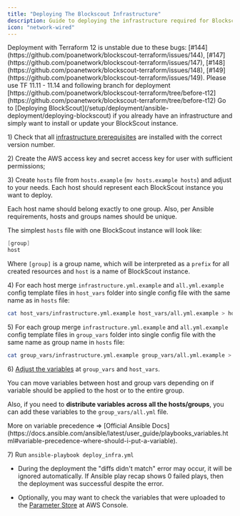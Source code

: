 ```yaml
---
title: "Deploying The Blockscout Infrastructure"
description: Guide to deploying the infrastructure required for Blockscout using Ansible and Terraform.
icon: "network-wired"
---
```


<Warning>
Deployment with Terraform 12 is unstable due to these bugs: [#144](https://github.com/poanetwork/blockscout-terraform/issues/144), [#147](https://github.com/poanetwork/blockscout-terraform/issues/147), [#148](https://github.com/poanetwork/blockscout-terraform/issues/148), [#149](https://github.com/poanetwork/blockscout-terraform/issues/149). Please use TF 11.11 - 11.14 and following branch for deployment [https://github.com/poanetwork/blockscout-terraform/tree/before-t12](https://github.com/poanetwork/blockscout-terraform/tree/before-t12)

</Warning>

<Tip>
Go to [Deploying BlockScout](/setup/deployment/ansible-deployment/deploying-blockscout) if you already have an infrastructure and simply want to install or update your BlockScout instance.

</Tip>

1\) Check that all [infrastructure prerequisites](/setup/deployment/ansible-deployment/prerequisites) are installed with the correct version number.

2\) Create the AWS access key and secret access key for user with sufficient permissions;

3\) Create `hosts` file from `hosts.example` (`mv hosts.example hosts`) and adjust to your needs. Each host should represent each BlockScout instance you want to deploy.

<Info>
Each host name should belong exactly to one group. Also, per Ansible requirements, hosts and groups names should be unique.

</Info>

The simplest `hosts` file with one BlockScout instance will look like:

```csharp
[group]
host
```

Where `[group]` is a group name, which will be interpreted as a `prefix` for all created resources and `host` is a name of BlockScout instance.

4\) For each host merge `infrastructure.yml.example` and `all.yml.example` config template files in `host_vars` folder into single config file with the same name as in `hosts` file:

```bash
cat host_vars/infrastructure.yml.example host_vars/all.yml.example > host_vars/host.yml
```

5\) For each group merge `infrastructure.yml.example` and `all.yml.example` config template files in `group_vars` folder into single config file with the same name as group name in `hosts` file:

```bash
cat group_vars/infrastructure.yml.example group_vars/all.yml.example > group_vars/group.yml
```

6\) [Adjust the variables](/setup/deployment/ansible-deployment/variables) at `group_vars` and `host_vars`.

<Info>
You can move variables between host and group vars depending on if variable should be applied to the host or to the entire group.

</Info>

Also, if you need to **distribute variables across all the hosts/groups**, you can add these variables to the `group_vars/all.yml` file.

<Tip>
More on variable precedence => [Official Ansible Docs](https://docs.ansible.com/ansible/latest/user_guide/playbooks_variables.html#variable-precedence-where-should-i-put-a-variable).

</Tip>

7\) Run `ansible-playbook deploy_infra.yml`

* During the deployment the "diffs didn't match" error may occur, it will be ignored automatically. If Ansible play recap shows 0 failed plays, then the deployment was successful despite the error.

* Optionally, you may want to check the variables that were uploaded to the [Parameter Store](https://console.aws.amazon.com/systems-manager/parameters) at AWS Console.


